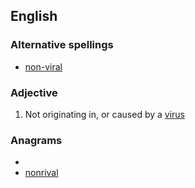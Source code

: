 ==English==

===Alternative spellings===
*[[non-viral]]

===Adjective===
{{en-adj|-}}

# Not originating in, or caused by a [[virus]]

===Anagrams===
* {{alphagram|ailnnorv}}
* [[nonrival#English|nonrival]]